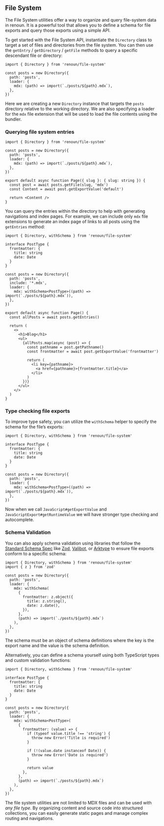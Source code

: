 ## File System

The File System utilities offer a way to organize and query file-system data in renoun. It is a powerful tool that allows you to define a schema for file exports and query those exports using a simple API.

To get started with the File System API, instantiate the `Directory` class to target a set of files and directories from the file system. You can then use the `getEntry` / `getDirectory` / `getFile` methods to query a specific descendant file or directory:

```tsx
import { Directory } from 'renoun/file-system'

const posts = new Directory({
  path: 'posts',
  loader: {
    mdx: (path) => import(`./posts/${path}.mdx`),
  },
})
```

Here we are creating a new `Directory` instance that targets the `posts` directory relative to the working directory. We are also specifying a loader for the `mdx` file extension that will be used to load the file contents using the bundler.

### Querying file system entries

```tsx
import { Directory } from 'renoun/file-system'

const posts = new Directory({
  path: 'posts',
  loader: {
    mdx: (path) => import(`./posts/${path}.mdx`),
  },
})

export default async function Page({ slug }: { slug: string }) {
  const post = await posts.getFile(slug, 'mdx')
  const Content = await post.getExportValue('default')

  return <Content />
}
```

You can query the entries within the directory to help with generating navigations and index pages. For example, we can include only `mdx` file extensions to generate an index page of links to all posts using the `getEntries` method:

```tsx
import { Directory, withSchema } from 'renoun/file-system'

interface PostType {
  frontmatter: {
    title: string
    date: Date
  }
}

const posts = new Directory({
  path: 'posts',
  include: '*.mdx',
  loader: {
    mdx: withSchema<PostType>((path) => import(`./posts/${path}.mdx`)),
  },
})

export default async function Page() {
  const allPosts = await posts.getEntries()

  return (
    <>
      <h1>Blog</h1>
      <ul>
        {allPosts.map(async (post) => {
          const pathname = post.getPathname()
          const frontmatter = await post.getExportValue('frontmatter')

          return (
            <li key={pathname}>
              <a href={pathname}>{frontmatter.title}</a>
            </li>
          )
        })}
      </ul>
    </>
  )
}
```

### Type checking file exports

To improve type safety, you can utilize the `withSchema` helper to specify the schema for the file’s exports:

```tsx
import { Directory, withSchema } from 'renoun/file-system'

interface PostType {
  frontmatter: {
    title: string
    date: Date
  }
}

const posts = new Directory({
  path: 'posts',
  loader: {
    mdx: withSchema<PostType>((path) => import(`./posts/${path}.mdx`)),
  },
})
```

Now when we call `JavaScript#getExportValue` and `JavaScriptExport#getRuntimeValue` we will have stronger type checking and autocomplete.

### Schema Validation

You can also apply schema validation using libraries that follow the [Standard Schema Spec](https://github.com/standard-schema/standard-schema?tab=readme-ov-file#standard-schema-spec) like [Zod](https://zod.dev/), [Valibot](https://valibot.dev/), or [Arktype](https://github.com/arktypeio/arktype) to ensure file exports conform to a specific schema:

```tsx
import { Directory, withSchema } from 'renoun/file-system'
import { z } from 'zod'

const posts = new Directory({
  path: 'posts',
  loader: {
    mdx: withSchema(
      {
        frontmatter: z.object({
          title: z.string(),
          date: z.date(),
        }),
      },
      (path) => import(`./posts/${path}.mdx`)
    ),
  },
})
```

<Note>
  The schema must be an object of schema definitions where the key is the export
  name and the value is the schema definition.
</Note>

Alternatively, you can define a schema yourself using both TypeScript types and custom validation functions:

```tsx
import { Directory, withSchema } from 'renoun/file-system'

interface PostType {
  frontmatter: {
    title: string
    date: Date
  }
}

const posts = new Directory({
  path: 'posts',
  loader: {
    mdx: withSchema<PostType>(
      {
        frontmatter: (value) => {
          if (typeof value.title !== 'string') {
            throw new Error('Title is required')
          }

          if (!(value.date instanceof Date)) {
            throw new Error('Date is required')
          }

          return value
        },
      },
      (path) => import(`./posts/${path}.mdx`)
    ),
  },
})
```

The file system utilities are not limited to MDX files and can be used with _any file type_. By organizing content and source code into structured collections, you can easily generate static pages and manage complex routing and navigations.
